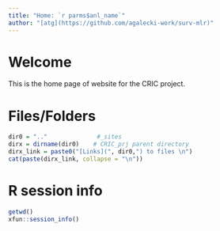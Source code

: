 ```yaml
---
title: "Home: `r parms$anl_name`"
author: "[atg](https://github.com/agalecki-work/surv-mlr)"
---
```



# Welcome

This is the home page of website for the CRIC project.

# Files/Folders

```r
dir0 = ".."              #_sites
dirx = dirname(dir0)    # CRIC_prj parent directory
dirx_link = paste0("[Links](", dir0,") to files \n")
cat(paste(dirx_link, collapse = "\n"))

```


# R session info {-}

```r
getwd()
xfun::session_info()
```

